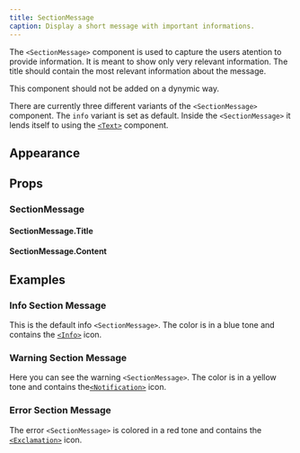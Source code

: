 ```yaml
---
title: SectionMessage
caption: Display a short message with important informations.
---
```


The `<SectionMessage>` component is used to capture the users atention to provide information. It is meant to show only very relevant information. The title should contain the most relevant information about the message.

This component should not be added on a dynymic way.

There are currently three different variants of the `<SectionMessage>` component. The `info` variant is set as default. Inside the `<SectionMessage>` it lends itself to using the [`<Text>`](/components/text/) component.

## Appearance

<AppearanceDemo component={title} />

<AppearanceTable component={title} />

## Props

### SectionMessage

<PropsTable component={title} />

#### SectionMessage.Title

<PropsTable component="SectionMessageTitle" />

#### SectionMessage.Content

<PropsTable component="SectionMessageContent" />

## Examples

### Info Section Message

This is the default info `<SectionMessage>`. The color is in a blue tone and contains the [`<Info>`](/foundations/icons/#info) icon.

<ComponentDemo file="./section-message-info.demo.tsx" />

### Warning Section Message

Here you can see the warning `<SectionMessage>`. The color is in a yellow tone and contains the[`<Notification>`](/foundations/icons/#info) icon.

### Error Section Message

The error `<SectionMessage>` is colored in a red tone and contains the [`<Exclamation>`](/foundations/icons/#info) icon.

<ComponentDemo file="./section-message-error.demo.tsx" />
